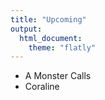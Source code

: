 ```yaml
---
title: "Upcoming"
output: 
  html_document:
    theme: "flatly"
---
```


* A Monster Calls
* Coraline